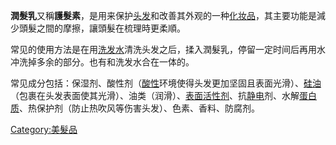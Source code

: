 {{多個問題|
{{original research|time=2013-11-23T15:19:48+00:00}}
{{unreferenced|time=2013-11-21T04:09:06+00:00}}
}}
{{noteTA
|T=zh:润发素;zh-hans:润发素;zh-hk:潤髮素;zh-tw:潤髮乳;
|1=zh-hans:润发素;zh-hk:潤髮素;zh-tw:潤髮乳;
|2=zh-hans:洗发水;zh-hk:洗頭水;zh-tw:洗髮精;
}}

'''潤髮乳'''又稱'''護髮素'''，是用来保护[[头发|头发]]和改善其外观的一种[[化妆品|化妆品]]，其主要功能是減少頭髮之間的摩擦，讓頭髮在梳理時更柔順。

常见的使用方法是在用[[洗发水|洗发水]]清洗头发之后，揉入潤髮乳，停留一定时间后再用水冲洗掉多余的部分。也有和洗发水合在一体的。

常见成分包括：保湿剂、酸性剂（[[酸性|酸性]]环境使得头发更加坚固且表面光滑）、[[硅油|硅油]]（包裹在头发表面使其光滑）、油类（润滑）、[[表面活性剂|表面活性剂]]、抗[[静电|静电]]剂、水解[[蛋白质|蛋白质]]、热保护剂（防止热吹风等伤害头发）、色素、香料、防腐剂。
{{thing-stub}}

[[Category:美髮品|Category:美髮品]]